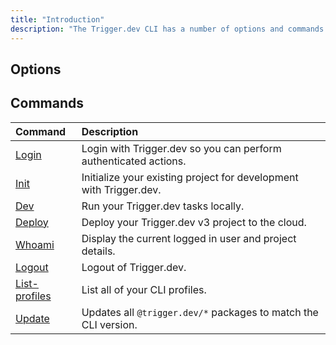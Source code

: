 ```yaml
---
title: "Introduction"
description: "The Trigger.dev CLI has a number of options and commands to help you develop locally, self host, and deploy your tasks."
---
```



## Options

<HelpOption />
<VersionOption />

## Commands

| Command                                                  | Description                                                            |
| :------------------------------------------------------- | :--------------------------------------------------------------------- |
| [Login](/cli-login-commands)                       | Login with Trigger.dev so you can perform authenticated actions.       |
| [Init](/cli-init-commands)                        | Initialize your existing project for development with Trigger.dev.     |
| [Dev](/cli-dev-commands)                         | Run your Trigger.dev tasks locally.                                    |
| [Deploy](/cli-deploy-commands)                      | Deploy your Trigger.dev v3 project to the cloud.                       |
| [Whoami](/cli-whoami-commands)                      | Display the current logged in user and project details.                |
| [Logout](/cli-logout-commands)                      | Logout of Trigger.dev.                                                 |
| [List-profiles](/cli-list-profiles-commands)               | List all of your CLI profiles.                                         |
| [Update](/cli-update-commands)                      | Updates all `@trigger.dev/*` packages to match the CLI version.        |